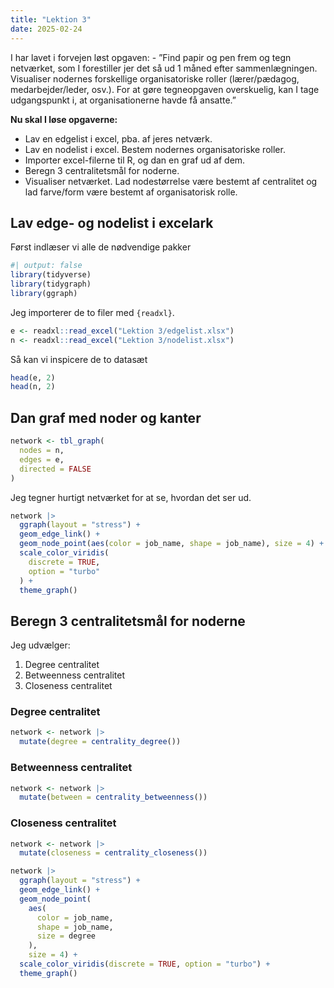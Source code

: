 ```yaml
---
title: "Lektion 3"
date: 2025-02-24
---
```


I har lavet i forvejen løst opgaven:
- ”Find papir og pen frem og tegn netværket, som I forestiller jer det så ud 1 måned efter sammenlægningen. Visualiser nodernes forskellige organisatoriske roller (lærer/pædagog, medarbejder/leder, osv.). For at gøre tegneopgaven overskuelig, kan I tage udgangspunkt i, at organisationerne havde få ansatte.”

**Nu skal I løse opgaverne:**

- Lav en edgelist i excel, pba. af jeres netværk.
- Lav en nodelist i excel. Bestem nodernes organisatoriske roller.
- Importer excel-filerne til R, og dan en graf ud af dem.
- Beregn 3 centralitetsmål for noderne.
- Visualiser netværket. Lad nodestørrelse være bestemt af centralitet og lad farve/form være bestemt af organisatorisk rolle.

## Lav edge- og nodelist i excelark

Først indlæser vi alle de nødvendige pakker

```r
#| output: false
library(tidyverse)
library(tidygraph)
library(ggraph)
```

Jeg importerer de to filer med `{readxl}`.

```r
e <- readxl::read_excel("Lektion 3/edgelist.xlsx")
n <- readxl::read_excel("Lektion 3/nodelist.xlsx")
```

Så kan vi inspicere de to datasæt

```r
head(e, 2)
head(n, 2)
```


## Dan graf med noder og kanter

```r
network <- tbl_graph(
  nodes = n,
  edges = e,
  directed = FALSE
)
```

Jeg tegner hurtigt netværket for at se, hvordan det ser ud.

```r
network |>
  ggraph(layout = "stress") +
  geom_edge_link() +
  geom_node_point(aes(color = job_name, shape = job_name), size = 4) +
  scale_color_viridis(
    discrete = TRUE,
    option = "turbo"
  ) +
  theme_graph()
```


## Beregn 3 centralitetsmål for noderne

Jeg udvælger:

1. Degree centralitet
1. Betweenness centralitet
1. Closeness centralitet

### Degree centralitet

```r
network <- network |> 
  mutate(degree = centrality_degree())
```

### Betweenness centralitet

```r
network <- network |> 
  mutate(between = centrality_betweenness())
```

### Closeness centralitet

```r
network <- network |> 
  mutate(closeness = centrality_closeness())
```

```r
network |>
  ggraph(layout = "stress") +
  geom_edge_link() +
  geom_node_point(
    aes(
      color = job_name,
      shape = job_name,
      size = degree
    ),
    size = 4) +
  scale_color_viridis(discrete = TRUE, option = "turbo") +
  theme_graph()
```


